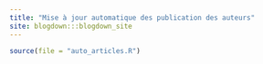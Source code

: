 ```yaml
---
title: "Mise à jour automatique des publication des auteurs"
site: blogdown:::blogdown_site
---
```


```r
source(file = "auto_articles.R")
```

